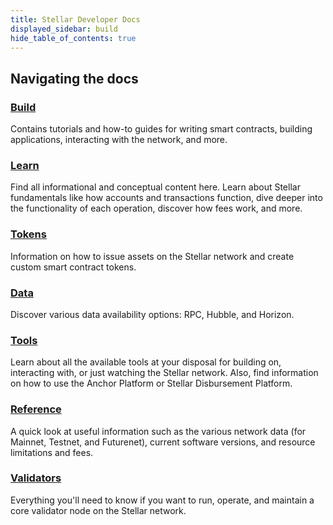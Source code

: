 ```yaml
---
title: Stellar Developer Docs
displayed_sidebar: build
hide_table_of_contents: true
---
```


## Navigating the docs

### [Build](/docs/build/README.mdx)

Contains tutorials and how-to guides for writing smart contracts, building applications, interacting with the network, and more.

### [Learn](/docs/learn/fundamentals/README.mdx)

Find all informational and conceptual content here. Learn about Stellar fundamentals like how accounts and transactions function, dive deeper into the functionality of each operation, discover how fees work, and more.

### [Tokens](/docs/tokens/README.mdx)

Information on how to issue assets on the Stellar network and create custom smart contract tokens.

### [Data](/docs/data/README.mdx)

Discover various data availability options: RPC, Hubble, and Horizon.

### [Tools](/docs/tools/README.mdx)

Learn about all the available tools at your disposal for building on, interacting with, or just watching the Stellar network. Also, find information on how to use the Anchor Platform or Stellar Disbursement Platform.

### [Reference](/docs/reference/networks.mdx)

A quick look at useful information such as the various network data (for Mainnet, Testnet, and Futurenet), current software versions, and resource limitations and fees.

### [Validators](/docs/validators/README.mdx)

Everything you'll need to know if you want to run, operate, and maintain a core validator node on the Stellar network.
